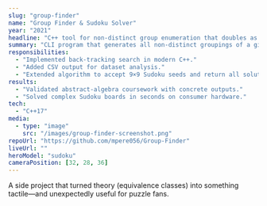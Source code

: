 ```yaml
---
slug: "group-finder"
name: "Group Finder & Sudoku Solver"
year: "2021"
headline: "C++ tool for non-distinct group enumeration that doubles as a Sudoku brute-solver"
summary: "CLI program that generates all non-distinct groupings of a given size; later adapted to enumerate valid Sudoku grids."
responsibilities:
  - "Implemented back-tracking search in modern C++."
  - "Added CSV output for dataset analysis."
  - "Extended algorithm to accept 9×9 Sudoku seeds and return all solutions."
results:
  - "Validated abstract-algebra coursework with concrete outputs."
  - "Solved complex Sudoku boards in seconds on consumer hardware."
tech:
  - "C++17"
media:
  - type: "image"
    src: "/images/group-finder-screenshot.png"
repoUrl: "https://github.com/mpere056/Group-Finder"
liveUrl: ""
heroModel: "sudoku"
cameraPosition: [32, 28, 36]
---
```

A side project that turned theory (equivalence classes) into something tactile—and unexpectedly useful for puzzle fans.
